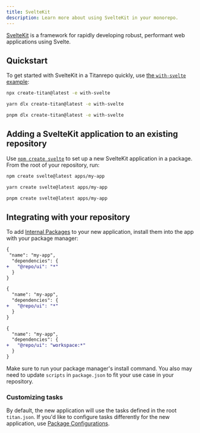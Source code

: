 ```yaml
---
title: SvelteKit
description: Learn more about using SvelteKit in your monorepo.
---
```



[SvelteKit](https://kit.svelte.dev/) is a framework for rapidly developing robust, performant web applications using Svelte.

## Quickstart

To get started with SvelteKit in a Titanrepo quickly, use [the `with-svelte` example](https://github.com/khulnasoft/titanrepo/tree/main/examples/with-svelte):

<PackageManagerTabs>
<Tab>

```bash title="Terminal"
npx create-titan@latest -e with-svelte
```

</Tab>

<Tab>

```bash title="Terminal"
yarn dlx create-titan@latest -e with-svelte
```

</Tab>

<Tab>

```bash title="Terminal"
pnpm dlx create-titan@latest -e with-svelte
```

</Tab>
</PackageManagerTabs>

## Adding a SvelteKit application to an existing repository

Use [`npm create svelte`](https://kit.svelte.dev/docs/creating-a-project) to set up a new SvelteKit application in a package. From the root of your repository, run:

<PackageManagerTabs>
<Tab>

```bash title="Terminal"
npm create svelte@latest apps/my-app
```

</Tab>

<Tab>

```bash title="Terminal"
yarn create svelte@latest apps/my-app
```

</Tab>

<Tab>

```bash title="Terminal"
pnpm create svelte@latest apps/my-app
```

</Tab>
</PackageManagerTabs>

## Integrating with your repository

To add [Internal Packages](/repo/docs/core-concepts/internal-packages) to your new application, install them into the app with your package manager:

<PackageManagerTabs>
<Tab>

```diff title="./apps/my-app/package.json"
{
 "name": "my-app",
  "dependencies": {
+   "@repo/ui": "*"
  }
}
```

</Tab>

<Tab>

```diff title="./apps/my-app/package.json"
{
  "name": "my-app",
  "dependencies": {
+   "@repo/ui": "*"
  }
}
```

</Tab>

<Tab>

```diff title="./apps/my-app/package.json"
{
  "name": "my-app",
  "dependencies": {
+   "@repo/ui": "workspace:*"
  }
}
```

</Tab>
</PackageManagerTabs>

Make sure to run your package manager's install command. You also may need to update `scripts` in `package.json` to fit your use case in your repository.

### Customizing tasks

By default, the new application will use the tasks defined in the root `titan.json`. If you'd like to configure tasks differently for the new application, use [Package Configurations](/repo/docs/reference/package-configurations).
